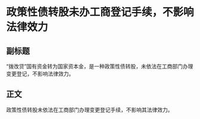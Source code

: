 # 政策性债转股未办工商登记手续，不影响法律效力
## 副标题
“拨改贷”国有资金转为国家资本金，是一种政策性债转股，未依法在工商部门办理变更登记，不影响法律效力。
## 正文
政策性债转股未依法在工商部门办理变更登记手续，不影响其法律效力。